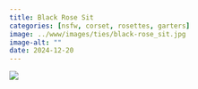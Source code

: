 ```yaml
---
title: Black Rose Sit
categories: [nsfw, corset, rosettes, garters]
image: ../www/images/ties/black-rose_sit.jpg
image-alt: ""
date: 2024-12-20
---
```



![](../www/images/ties/black-rose_sit.jpg)

